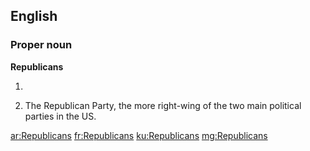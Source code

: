 {{also|republicans}}
==English==

===Proper noun===
'''Republicans'''

# {{plural of|Republican}}
# {{chiefly|US|informal}} The Republican Party, the more right-wing of the two main political parties in the US.

[[ar:Republicans]]
[[fr:Republicans]]
[[ku:Republicans]]
[[mg:Republicans]]
